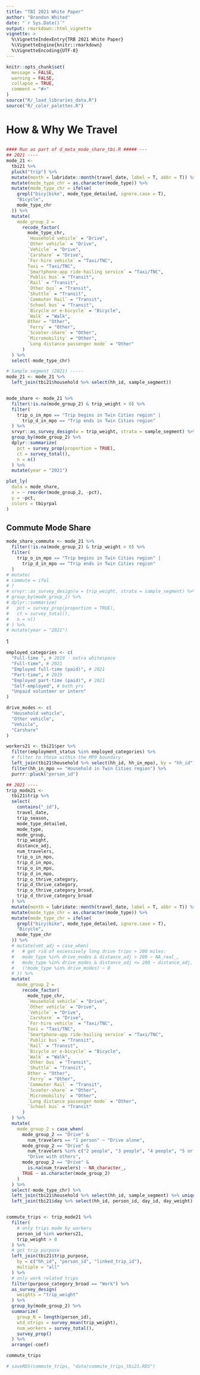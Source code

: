 ```yaml
---
title: "TBI 2021 White Paper"
author: "Brandon Whited"
date: "`r Sys.Date()`"
output: rmarkdown::html_vignette
vignette: >
  %\VignetteIndexEntry{TRB 2021 White Paper}
  %\VignetteEngine{knitr::rmarkdown}
  %\VignetteEncoding{UTF-8}
---
```


```r
knitr::opts_chunk$set(
  message = FALSE,
  warning = FALSE,
  collapse = TRUE,
  comment = "#>"
)
source("R/_load_libraries_data.R")
source("R/_color_palettes.R")
```

# How & Why We Travel

## 

```r
#### Run as part of d_meta_mode_share_tbi.R ##### ---
## 2021 ----
mode_21 <-
  tbi21 %>%
  pluck("trip") %>%
  mutate(month = lubridate::month(travel_date, label = T, abbr = T)) %>%
  mutate(mode_type_chr = as.character(mode_type)) %>%
  mutate(mode_type_chr = ifelse(
    grepl("bicy|bike", mode_type_detailed, ignore.case = T),
    "Bicycle",
    mode_type_chr
  )) %>%
  mutate(
    mode_group_2 =
      recode_factor(
        mode_type_chr,
        `Household vehicle` = "Drive",
        `Other vehicle` = "Drive",
        `Vehicle` = "Drive",
        `Carshare` = "Drive",
        `For-hire vehicle` = "Taxi/TNC",
        Taxi = "Taxi/TNC",
        `Smartphone-app ride-hailing service` = "Taxi/TNC",
        `Public bus` = "Transit",
        `Rail` = "Transit",
        `Other bus` = "Transit",
        `Shuttle` = "Transit",
        `Commuter Rail` = "Transit",
        `School bus` = "Transit",
        `Bicycle or e-bicycle` = "Bicycle",
        `Walk` = "Walk",
        Other = "Other",
        `Ferry` = "Other",
        `Scooter-share` = "Other",
        `Micromobility` = "Other",
        `Long distance passenger mode` = "Other"
      )
  ) %>%
  select(-mode_type_chr)

# Sample segment (2021) -----
mode_21 <- mode_21 %>%
  left_join(tbi21$household %>% select(hh_id, sample_segment))


mode_share <- mode_21 %>%
  filter(!is.na(mode_group_2) & trip_weight > 0) %>%
  filter(
    trip_o_in_mpo == "Trip begins in Twin Cities region" |
      trip_d_in_mpo == "Trip ends in Twin Cities region"
  ) %>%
  srvyr::as_survey_design(w = trip_weight, strata = sample_segment) %>%
  group_by(mode_group_2) %>%
  dplyr::summarize(
    pct = survey_prop(proportion = TRUE),
    ct = survey_total(),
    n = n()
  ) %>%
  mutate(year = "2021")
```

```r
plot_ly(
  data = mode_share,
  x = ~ reorder(mode_group_2, -pct),
  y = ~pct,
  colors = tbiyrpal
)
```

## Commute Mode Share

```r
mode_share_commute <- mode_21 %>%
  filter(!is.na(mode_group_2) & trip_weight > 0) %>%
  filter(
    trip_o_in_mpo == "Trip begins in Twin Cities region" |
      trip_d_in_mpo == "Trip ends in Twin Cities region"
  )
# mutate(
# commute = ifel
# )
# srvyr::as_survey_design(w = trip_weight, strata = sample_segment) %>%
# group_by(mode_group_2) %>%
# dplyr::summarize(
#   pct = survey_prop(proportion = TRUE),
#   ct = survey_total(),
#   n = n()
# ) %>%
# mutate(year = "2021")
```

1

```r
employed_categories <- c(
  "Full-time ", # 2019 - extra whitespace
  "Full-time", # 2021
  "Employed full-time (paid)", # 2021
  "Part-time", # 2019
  "Employed part-time (paid)", # 2021
  "Self-employed", # both yrs
  "Unpaid volunteer or intern"
)

drive_modes <- c(
  "Household vehicle",
  "Other vehicle",
  "Vehicle",
  "Carshare"
)

workers21 <- tbi21$per %>%
  filter(employment_status %in% employed_categories) %>%
  # filter to those within the MPO boundary:
  left_join(tbi21$household %>% select(hh_id, hh_in_mpo), by = "hh_id") %>%
  filter(hh_in_mpo == "Household in Twin Cities region") %>%
  purrr::pluck("person_id")

## 2021 ----
trip_mode21 <-
  tbi21$trip %>%
  select(
    contains("_id"),
    travel_date,
    trip_season,
    mode_type_detailed,
    mode_type,
    mode_group,
    trip_weight,
    distance_adj,
    num_travelers,
    trip_o_in_mpo,
    trip_d_in_mpo,
    trip_o_in_mpo,
    trip_d_in_mpo,
    trip_o_thrive_category,
    trip_d_thrive_category,
    trip_o_thrive_category_broad,
    trip_d_thrive_category_broad
  ) %>%
  mutate(month = lubridate::month(travel_date, label = T, abbr = T)) %>%
  mutate(mode_type_chr = as.character(mode_type)) %>%
  mutate(mode_type_chr = ifelse(
    grepl("bicy|bike", mode_type_detailed, ignore.case = T),
    "Bicycle",
    mode_type_chr
  )) %>%
  # mutate(vmt_adj = case_when(
  #   # get rid of excessively long drive trips > 200 miles:
  #   mode_type %in% drive_modes & distance_adj > 200 ~ NA_real_,
  #   mode_type %in% drive_modes & distance_adj <= 200 ~ distance_adj,
  #   (!mode_type %in% drive_modes) ~ 0
  # )) %>%
  mutate(
    mode_group_2 =
      recode_factor(
        mode_type_chr,
        `Household vehicle` = "Drive",
        `Other vehicle` = "Drive",
        `Vehicle` = "Drive",
        `Carshare` = "Drive",
        `For-hire vehicle` = "Taxi/TNC",
        Taxi = "Taxi/TNC",
        `Smartphone-app ride-hailing service` = "Taxi/TNC",
        `Public bus` = "Transit",
        `Rail` = "Transit",
        `Bicycle or e-bicycle` = "Bicycle",
        `Walk` = "Walk",
        `Other bus` = "Transit",
        `Shuttle` = "Transit",
        Other = "Other",
        `Ferry` = "Other",
        `Commuter Rail` = "Transit",
        `Scooter-share` = "Other",
        `Micromobility` = "Other",
        `Long distance passenger mode` = "Other",
        `School bus` = "Transit"
      )
  ) %>%
  mutate(
    mode_group_2 = case_when(
      mode_group_2 == "Drive" &
        num_travelers == "1 person" ~ "Drive alone",
      mode_group_2 == "Drive" &
        num_travelers %in% c("2 people", "3 people", "4 people", "5 or more people") ~
        "Drive with others",
      mode_group_2 == "Drive" &
        is.na(num_travelers) ~ NA_character_,
      TRUE ~ as.character(mode_group_2)
    )
  ) %>%
  select(-mode_type_chr) %>%
  left_join(tbi21$household %>% select(hh_id, sample_segment) %>% unique()) %>%
  left_join(tbi21$day %>% select(hh_id, person_id, day_id, day_weight) %>% unique())


commute_trips <- trip_mode21 %>%
  filter(
    # only trips made by workers
    person_id %in% workers21,
    trip_weight > 0
  ) %>%
  # get trip purpose
  left_join(tbi21$trip_purpose,
    by = c("hh_id", "person_id", "linked_trip_id"),
    multiple = "all"
  ) %>%
  # only work related trips
  filter(purpose_category_broad == "Work") %>%
  as_survey_design(
    weights = "trip_weight"
  ) %>%
  group_by(mode_group_2) %>%
  summarize(
    group_N = length(person_id),
    wtd_ntrips = survey_mean(trip_weight),
    num_workers = survey_total(),
    survey_prop()
  ) %>%
  arrange(-coef)

commute_trips

# saveRDS(commute_trips, "data/commute_trips_tbi21.RDS")
```
